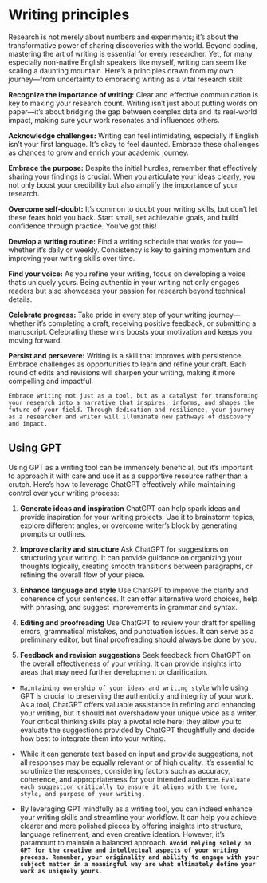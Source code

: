 # Writing principles {.unnumbered}

Research is not merely about numbers and experiments; it's about the transformative power of sharing discoveries with the world. Beyond coding, mastering the art of writing is essential for every researcher. Yet, for many, especially non-native English speakers like myself, writing can seem like scaling a daunting mountain. Here’s a principles drawn from my own journey—from uncertainty to embracing writing as a vital research skill:

**Recognize the importance of writing:** Clear and effective communication is key to making your research count. Writing isn't just about putting words on paper—it's about bridging the gap between complex data and its real-world impact, making sure your work resonates and influences others.

**Acknowledge challenges:** Writing can feel intimidating, especially if English isn’t your first language. It's okay to feel daunted. Embrace these challenges as chances to grow and enrich your academic journey.

**Embrace the purpose:** Despite the initial hurdles, remember that effectively sharing your findings is crucial. When you articulate your ideas clearly, you not only boost your credibility but also amplify the importance of your research.

**Overcome self-doubt:** It’s common to doubt your writing skills, but don’t let these fears hold you back. Start small, set achievable goals, and build confidence through practice. You’ve got this!

**Develop a writing routine:** Find a writing schedule that works for you—whether it’s daily or weekly. Consistency is key to gaining momentum and improving your writing skills over time.

**Find your voice:** As you refine your writing, focus on developing a voice that's uniquely yours. Being authentic in your writing not only engages readers but also showcases your passion for research beyond technical details.

**Celebrate progress:** Take pride in every step of your writing journey—whether it’s completing a draft, receiving positive feedback, or submitting a manuscript. Celebrating these wins boosts your motivation and keeps you moving forward.

**Persist and persevere:** Writing is a skill that improves with persistence. Embrace challenges as opportunities to learn and refine your craft. Each round of edits and revisions will sharpen your writing, making it more compelling and impactful.

`Embrace writing not just as a tool, but as a catalyst for transforming your research into a narrative that inspires, informs, and shapes the future of your field. Through dedication and resilience, your journey as a researcher and writer will illuminate new pathways of discovery and impact.`

## Using GPT

Using GPT as a writing tool can be immensely beneficial, but it's important to approach it with care and use it as a supportive resource rather than a crutch. Here’s how to leverage ChatGPT effectively while maintaining control over your writing process:

1. **Generate ideas and inspiration** ChatGPT can help spark ideas and provide inspiration for your writing projects. Use it to brainstorm topics, explore different angles, or overcome writer’s block by generating prompts or outlines.

2. **Improve clarity and structure** Ask ChatGPT for suggestions on structuring your writing. It can provide guidance on organizing your thoughts logically, creating smooth transitions between paragraphs, or refining the overall flow of your piece.

3. **Enhance language and style** Use ChatGPT to improve the clarity and coherence of your sentences. It can offer alternative word choices, help with phrasing, and suggest improvements in grammar and syntax.

4. **Editing and proofreading** Use ChatGPT to review your draft for spelling errors, grammatical mistakes, and punctuation issues. It can serve as a preliminary editor, but final proofreading should always be done by you.

5. **Feedback and revision suggestions** Seek feedback from ChatGPT on the overall effectiveness of your writing. It can provide insights into areas that may need further development or clarification.

::: {.callout-important}
- `Maintaining ownership of your ideas and writing style` while using GPT is crucial to preserving the authenticity and integrity of your work. As a tool, ChatGPT offers valuable assistance in refining and enhancing your writing, but it should not overshadow your unique voice as a writer. Your critical thinking skills play a pivotal role here; they allow you to evaluate the suggestions provided by ChatGPT thoughtfully and decide how best to integrate them into your writing.

- While it can generate text based on input and provide suggestions, not all responses may be equally relevant or of high quality. It's essential to scrutinize the responses, considering factors such as accuracy, coherence, and appropriateness for your intended audience. `Evaluate each suggestion critically to ensure it aligns with the tone, style, and purpose of your writing.`

- By leveraging GPT mindfully as a writing tool, you can indeed enhance your writing skills and streamline your workflow. It can help you achieve clearer and more polished pieces by offering insights into structure, language refinement, and even creative ideation. However, it's paramount to maintain a balanced approach. **`Avoid relying solely on GPT for the creative and intellectual aspects of your writing process. Remember, your originality and ability to engage with your subject matter in a meaningful way are what ultimately define your work as uniquely yours.`**
:::

